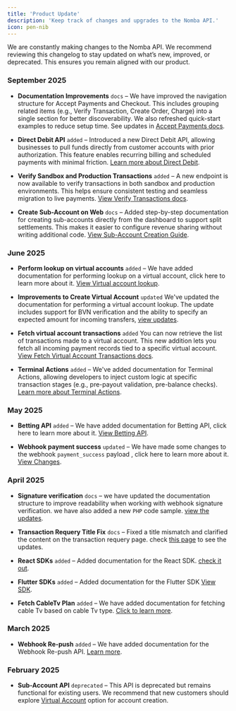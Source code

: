 ```yaml
---
title: 'Product Update'
description: 'Keep track of changes and upgrades to the Nomba API.'
icon: pen-nib
---
```


<Note>
   We are constantly making changes to the Nomba API. We recommend reviewing this changelog to stay updated on what’s new, improved, or deprecated. This ensures you remain aligned with our product.
</Note>


### September 2025
- **Documentation Improvements** `docs` – We have improved the navigation structure for Accept Payments and Checkout. This includes grouping related items (e.g., Verify Transaction, Create Order, Charge) into a single section for better discoverability. We also refreshed quick-start examples to reduce setup time. See updates in [Accept Payments docs](/v2/products/accept-payment/overview).

- **Direct Debit API** `added` – Introduced a new Direct Debit API, allowing businesses to pull funds directly from customer accounts with prior authorization. This feature enables recurring billing and scheduled payments with minimal friction. [Learn more about Direct Debit](/v2/products/accept-payment/direct-debit).

- **Verify Sandbox and Production Transactions** `added` – A new endpoint is now available to verify transactions in both sandbox and production environments. This helps ensure consistent testing and seamless migration to live payments. [View Verify Transactions docs](/v2/products/accept-payment/verify-transactions).

- **Create Sub-Account on Web** `docs` – Added step-by-step documentation for creating sub-accounts directly from the dashboard to support split settlements. This makes it easier to configure revenue sharing without writing additional code. [View Sub-Account Creation Guide](/v2/guides/managing-accounts-with-nomba#create-a-sub-account).

### June 2025
- **Perform lookup on virtual accounts** `added` – We have added documentation for performing lookup on a virtual account, click here to learn more about it. [View Virtual account lookup](/products/perform-virtual-account-lookup).

- **Improvements to Create Virtual Account** `updated` We've updated the documentation for performing a virtual account lookup. The update includes support for BVN verification and the ability to specify an expected amount for incoming transfers, [view updates](/products/accounts/creating-a-virtual-account).

- **Fetch virtual account transactions** `added` You can now retrieve the list of transactions made to a virtual account. This new addition lets you fetch all incoming payment records tied to a specific virtual account. [View Fetch Virtual Account Transactions docs](products/transactions/fetch-virtual-account-transaction).

- **Terminal Actions** `added` – We've added documentation for Terminal Actions, allowing developers to inject custom logic at specific transaction stages (e.g., pre-payout validation, pre-balance checks). [Learn more about Terminal Actions](/products/terminals/terminal-actions/introduction).

### May 2025
- **Betting API** `added` – We have added documentation for Betting API, click here to learn more about it. [View Betting API](/products/bills/fetch-betting-providers).

- **Webhook payment success** `updated` – We have made some changes to the webhook `payment_success` payload , click here to learn more about it. [View Changes](/products/webhooks/introduction).

### April 2025
- **Signature verification** `docs` –  we have updated the documentation structure to improve readability when working with webhook signature verification. we have also added a new `PHP` code sample. [view the updates](/products/webhooks/signature-verification-new).

- **Transaction Requery Title Fix** `docs` – Fixed a title mismatch and clarified the content on the transaction requery page. check [this page](/nomba-api-reference/transactions/transaction-requery) to see the updates.

- **React SDKs** `added` – Added documentation for the React SDK. [check it out](/plugins-and-sdk/overview#sdks).

- **Flutter SDKs** `added` – Added documentation for the Flutter SDK [View SDK](/plugins-and-sdk/overview#sdks).

- **Fetch CableTv Plan** `added` – We have added documentation for fetching cable Tv based on cable Tv type. [Click to learn more](/products/bills/fetch-cable-tv-plans).

### March 2025

- **Webhook Re-push** `added` –  We have added documentation for the Webhook Re-push API. [Learn more](/products/webhooks/repush).

### February 2025

- **Sub-Account API** `deprecated` – This API is deprecated but remains functional for existing users. We recommend that new customers should explore [Virtual Account](/products/accounts/creating-a-virtual-account) option for account creation.




